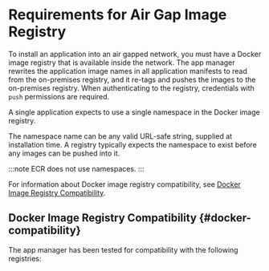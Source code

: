 
# Requirements for Air Gap Image Registry

To install an application into an air gapped network, you must have a Docker image registry that is available inside the network. The app manager rewrites the application image names in all application manifests to read from the on-premises registry, and it re-tags and pushes the images to the on-premises registry. When authenticating to the registry, credentials with `push` permissions are required.

A single application expects to use a single namespace in the Docker image registry.

The namespace name can be any valid URL-safe string, supplied at installation time. A registry typically expects the namespace to exist before any images can be pushed into it.

:::note
ECR does not use namespaces.
:::

For information about Docker image registry compatibility, see [Docker Image Registry Compatibility](#docker-compatibility).

## Docker Image Registry Compatibility {#docker-compatibility}

The app manager has been tested for compatibility with the following registries:

<DockerCompatibility/>
